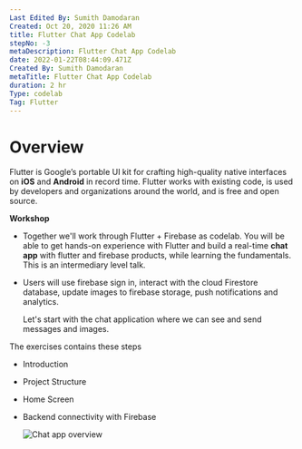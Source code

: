 ```yaml
---
Last Edited By: Sumith Damodaran
Created: Oct 20, 2020 11:26 AM
title: Flutter Chat App Codelab
stepNo: -3
metaDescription: Flutter Chat App Codelab
date: 2022-01-22T08:44:09.471Z
Created By: Sumith Damodaran
metaTitle: Flutter Chat App Codelab
duration: 2 hr
Type: codelab
Tag: Flutter
---
```

# Overview

Flutter is Google’s portable UI kit for crafting high-quality native interfaces on **iOS** and **Android** in record time. Flutter works with existing code, is used by developers and organizations around the world, and is free and open source.

**Workshop**

* Together we'll work through Flutter + Firebase as codelab. You will be able to get hands-on experience with Flutter and build a real-time **chat app** with flutter and firebase products, while learning the fundamentals. This is an intermediary level talk.
* Users will use firebase sign in, interact with the cloud Firestore database, update images to firebase storage, push notifications and analytics.

  Let's start with the chat application where we can see and send messages and images.

The exercises contains these steps

* Introduction
* Project Structure
* Home Screen
* Backend connectivity with Firebase

  ![Chat app overview ](https://res.cloudinary.com/sitecore/image/upload/c_limit,q_80,w_2000/v1642812522/Codelab/FF363CB8-B4DF-40FC-822D-A15D5B0A22AC_mmqrqq.jpg "Chat app overview ")
